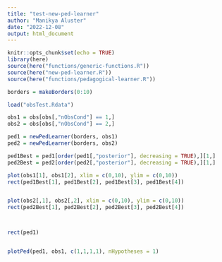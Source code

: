 ```yaml
---
title: "test-new-ped-learner"
author: "Manikya Aluster"
date: "2022-12-08"
output: html_document
---
```


```r
knitr::opts_chunk$set(echo = TRUE)
library(here)
source(here("functions/generic-functions.R"))
source(here("new-ped-learner.R"))
source(here("functions/pedagogical-learner.R"))
```

```r
borders = makeBorders(0:10)

load("obsTest.Rdata")

obs1 = obs[obs[,"nObsCond"] == 1,]
obs2 = obs[obs[,"nObsCond"] == 2,]
```

```r
ped1 = newPedLearner(borders, obs1)
ped2 = newPedLearner(borders, obs2)
```

```r
ped1Best = ped1[order(ped1[,"posterior"], decreasing = TRUE),][1,]
ped2Best = ped2[order(ped2[,"posterior"], decreasing = TRUE),][1,]

plot(obs1[1], obs1[2], xlim = c(0,10), ylim = c(0,10))
rect(ped1Best[1], ped1Best[2], ped1Best[3], ped1Best[4])


plot(obs2[,1], obs2[,2], xlim = c(0,10), ylim = c(0,10))
rect(ped2Best[1], ped2Best[2], ped2Best[3], ped2Best[4])



rect(ped1)


plotPed(ped1, obs1, c(1,1,1,1), nHypotheses = 1)
```

